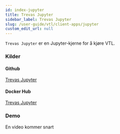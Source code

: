 ```yaml
---
id: index-jupyter
title: Trevas Jupyter
sidebar_label: Trevas Jupyter
slug: /user-guide/vtl/client-apps/jupyter
custom_edit_url: null
---
```


`Trevas Jupyter` er en Jupyter-kjerne for å kjøre VTL.

### Kilder

#### Github

[Trevas Jupyter](https://github.com/InseeFrLab/Trevas-Jupyter)

#### Docker Hub

[Trevas Jupyter](https://hub.docker.com/r/inseefrlab/trevas-jupyter)

### Demo

En video kommer snart
